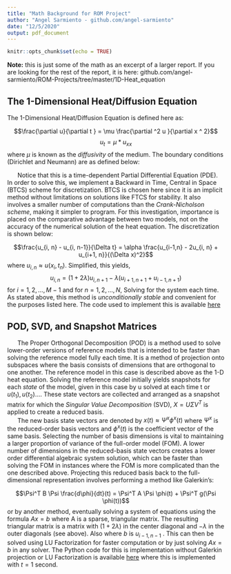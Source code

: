 ```yaml
---
title: "Math Background for ROM Project"
author: "Angel Sarmiento - github.com/angel-sarmiento"
date: "12/5/2020"
output: pdf_document
---
```


```r
knitr::opts_chunk$set(echo = TRUE)
```

**Note:** this is just some of the math as an excerpt of a larger report. If you are looking for the rest of the report, it is here:    github.com/angel-sarmiento/ROM-Projects/tree/master/1D-Heat_equation

## The 1-Dimensional Heat/Diffusion Equation 

The 1-Dimensional Heat/Diffusion Equation is defined here as:

$$\frac{\partial u}{\partial t } = \mu \frac{\partial ^2 u }{\partial x ^ 2}$$
$$u_t = \mu * u_{xx}$$
where $\mu$ is known as the *diffusivity* of the medium. The boundary conditions (Dirichlet and Neumann) are as defined below: 


\begin{align}
  u_t &= \mu * u_{xx}   \qquad \text{for   } 0 <= x <= 1 \\
  u(0,t)   &= 1 \\
  u_x(1,t) &= 0 \\
  u(x,0)   &= cos(3* \pi *x/2)
\end{align}


|       Notice that this is a time-dependent Partial Differential Equation (PDE). In order to solve this, we implement a Backward in Time, Central in Space (BTCS) scheme for discretization. BTCS is chosen here since it is an implicit method without limitations on solutions like FTCS for stability. It also involves a smaller number of computations than the *Crank-Nicholson scheme*, making it simpler to program. For this investigation, importance is placed on the comparative advantage between two models, not on the accuracy of the numerical solution of the heat equation. The discretization is shown below:

$$\frac{u_{i, n} - u_{i, n-1}}{\Delta t} = \alpha \frac{u_{i-1,n} - 2u_{i, n} + u_{i+1, n}}{(\Delta x)^2}$$
where $u_{i, n} \approx u(x_i, t_n)$. Simplified, this yields, 
$$u_{i, n} = (1+2\lambda)u_{i, n+1} - \lambda(u_{i+1, n+1} + u_{i-1, n+1})$$
for $i = 1, 2,..., M-1$ and for $n = 1, 2, ..., N$, Solving for the system each time. As stated above, this method is *unconditionally stable* and convenient for the purposes listed here. The code used to implement this is available [here](https://github.com/angel-sarmiento/ROM-Projects/blob/master/1D-Heat_equation/python/generate_snapshots.py)

## POD, SVD, and Snapshot Matrices

|       The Proper Orthogonal Decomposition (POD) is a method used to solve lower-order versions of reference models that is intended to be faster than solving the reference model fully each time. It is a method of projection onto subspaces where the basis consists of dimensions that are orthogonal to one another.  The reference model in this case is described above as the 1-D heat equation. Solving the reference model initially yields snapshots for each *state* of the model, given in this case by u solved at each time t or $u(t_1), u(t_2)...$. These state vectors are collected and arranged as a snapshot matrix for which the *Singular Value Decomposition* (SVD), $X = U \Sigma V^T$ is applied to create a reduced basis. 

|       The new basis state vectors are denoted by $x(t) \approx \Psi^x \phi^x(t)$ where $\Psi^x$ is the reduced-order basis vectors and $\phi^x(t)$ is the coefficient vector of the same basis. Selecting the number of basis dimensions is vital to maintaining a larger proportion of variance of the full-order model (FOM). A lower number of dimensions in the reduced-basis state vectors creates a lower order differential algebraic system solution, which can be faster than solving the FOM in instances where the FOM is more complicated than the one described above. Projecting this reduced basis back to the full-dimensional representation involves performing a method like Galerkin's:
$$\Psi^T B \Psi \frac{d\phi}{dt}(t) =  \Psi^T A \Psi \phi(t) + \Psi^T g(\Psi \phi(t))$$
or by another method, eventually solving a system of equations using the formula $Ax = b$ where A is a sparse, triangular matrix. The resulting triangular matrix is a matrix with $(1+2\lambda)$ in the center diagonal and $-\lambda$ in the outer diagonals (see above). Also where $b$ is $u_{i-1, n-1}$ . This can then be solved using LU Factorization for faster computation or by just solving $Ax = b$ in any solver. The Python code for this is implementation without Galerkin projection or LU Factorization is available [here](https://github.com/angel-sarmiento/ROM-Projects/blob/master/1D-Heat_equation/python/compare_fom_rom.py) where this is implemented with $t = 1$ second. 

